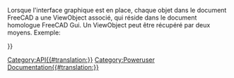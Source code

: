 <languages/>
{{VeryImportantMessage|(octobre 2019) Ne pas éditer cette page. L'information est incomplète et obsolète. Pour la dernière API, voir la [https://www.freecad.org/api documentation de l'API générée automatiquement], ou générez la documentation vous-même, voir [[Source_documentation/fr|Documentation du code source]].}}

Lorsque l'interface graphique est en place, chaque objet dans le document FreeCAD a une ViewObject associé, qui réside dans le document  homologue FreeCAD Gui. Un ViewObject peut être récupéré par deux moyens. Exemple:
{{Code|code=
myViewObj = FreeCAD.ActiveDocument.myObjectName.ViewObject
myViewObj = FreeCADGui.ActiveDocument.myObjectName
print myViewObj.IV
}}

{{APIProperty | Annotation | le nœud d'annotation d'une vue Object}}
{{APIProperty | Boîte englobante | la boîte englobante}}
{{APIProperty | Contenu | une représentation XML des propriétés d'un ViewObject}}
{{APIProperty | DisplayMode | le mode d'affichage actuel}}
{{APIProperty | IV | une représentation Inventeur du ViewObject}}
{{APIProperty | objet | L'objet de ce ViewObject FreeCAD Document associé}}
{{APIProperty | PropertiesList | une liste de propriétés de ce ViewObject}}
{{APIProperty | RootNode | le nœud Inventeur de cette ViewObject (objet pivy.coin)}}
{{APIProperty | sélectionnable | True si l'objet est sélectionnable}}
{{APIProperty | Type | le type de cette ViewObject}}
{{APIProperty | Visibilité | Vrai si le ViewObject est visible}}
{{APIFunction | getAllDerivedFrom | | | toutes descentences de cet objet}}
{{APIFunction | getDocumentationOfProperty | | | la chaîne de documentation de la propriété de cette classe}}
{{APIFunction | getGroupOfProperty | | | le nom du groupe qui la propriété appartient à cette classe. Les biens immobiliers triés en groupes nommés differnt pour plus de commodité.}}
{{APIFunction | getPropertyByName | | |. La valeur d'une propriété nommée}}
{{APIFunction | getTypeOfProperty | | | le type d'une propriété nommée. Cela peut être (Hidden, ReadOnly, Output) ou toute combinaison.}}
{{APIFunction | hide | | Masque l'objet |.}}
{{APIFunction | isDerivedFrom | chaîne | Vérifie si cet objet est dérivé du type d'objet donné | vrai si le type donné est un père}}
{{APIFunction | isVisible | | Vérifie si l'objet est visible | un booléen}}
{{APIFunction | listDisplayModes | | Affiche une liste de tous les modes d'affichage | liste}}
{{APIFunction | setTransformation | coin.SoTransform | Définit une transformation sur le nœud Inventor | rien}}
{{APIFunction | spectacle | | Indique si l'objet est caché | rien}}
{{APIFunction | toString | | | une représentation de chaîne du nœud Inventor}}
{{APIFunction | Mise à jour | | Mise à jour de la  vue de représentation  de l'objet |}}

{{Userdocnavi{{#translation:}}}}
[[Category:API{{#translation:}}]]
[[Category:Poweruser Documentation{{#translation:}}]]
{{clear}}